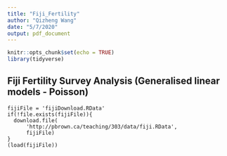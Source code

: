 ```yaml
---
title: "Fiji_Fertility"
author: "Qizheng Wang"
date: "5/7/2020"
output: pdf_document
---
```


```r
knitr::opts_chunk$set(echo = TRUE)
library(tidyverse)
```

## Fiji Fertility Survey Analysis (Generalised linear models - Poisson)

``` fetch
fijiFile = 'fijiDownload.RData'
if(!file.exists(fijiFile)){
  download.file(
      'http://pbrown.ca/teaching/303/data/fiji.RData',
      fijiFile)
}
(load(fijiFile))

```
